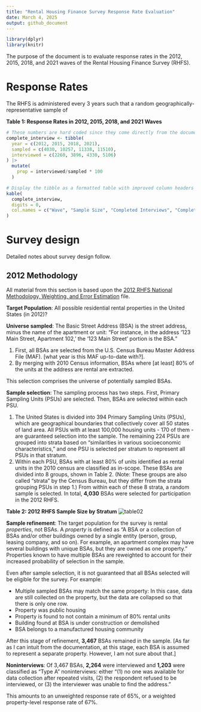 ```yaml
---
title: "Rental Housing Finance Survey Response Rate Evaluation"
date: March 4, 2025
output: github_document
---
```


```r
library(dplyr)
library(knitr)
```

The purpose of the document is to evaluate response rates in the 2012, 2015, 2018, and 2021 waves of the Rental Housing Finance Survey (RHFS).

# Response Rates
The RHFS is administered every 3 years such that a random geographically-representative sample of 

**Table 1: Response Rates in 2012, 2015, 2018, and 2021 Waves**
```r
# These numbers are hard coded since they come directly from the documentation
complete_interview <- tibble(
  year = c(2012, 2015, 2018, 2021),
  sampled = c(4030, 10257, 11338, 11510),
  interviewed = c(2260, 3896, 4330, 5106)
) |>
  mutate(
    prop = interviewed/sampled * 100
  )

# Display the tibble as a formatted table with improved column headers
kable(
  complete_interview, 
  digits = 0, 
  col.names = c("Wave", "Sample Size", "Completed Interviews", "Complete Interview Rate (%)")
)
```

# Survey design
Detailed notes about survey design follow.

## 2012 Methodology

All material from this section is based upon the [2012 RHFS National Methodology, Weighting, and Error Estimation](https://www.census.gov/programs-surveys/rhfs/technical-documentation/methodology.2012.html#list-tab-2013961092) file.

**Target Population**: All possible residential rental properties in the United States (in 2012)?

**Universe sampled**: The Basic Street Address (BSA) is the street address, minus the name of the apartment or unit: "For instance, in the address '123 Main Street, Apartment 102,' the '123 Main Street' portion is the BSA." 

1. First, all BSAs are selected from the U.S. Census Bureau Master Address File (MAF). [what year is this MAF up-to-date with?].
2. By merging with 2010 Census information, BSAs where [at least] 80% of the units at the address are rental are extracted.

This selection comprises the universe of potentially sampled BSAs.

**Sample selection**: The sampling process has two steps. First, Primary Sampling Units (PSUs) are selected. Then, BSAs are selected within each PSU.

1. The United States is divided into 394 Primary Sampling Units (PSUs), which are geographical boundaries that collectively cover all 50 states of land area. All PSUs with at least 100,000 housing units - 170 of them - are guaranteed selection into the sample. The remaining 224 PSUs are grouped into strata based on "similarities in various socioeconomic characteristics," and one PSU is selected per stratum to represent all PSUs in that stratum.
2. Within each PSU, BSAs with at least 80% of units identified as rental units in the 2010 census are classified as in-scope. These BSAs are divided into 8 groups, shown in Table 2. (Note: These groups are also called "strata" by the Census Bureau, but they differ from the strata grouping PSUs in step 1.) From within each of these 8 strata, a random sample is selected. In total, **4,030** BSAs were selected for participation in the 2012 RHFS.

**Table 2: 2012 RHFS Sample Size by Stratum**
![table02](docs/table02.png)

**Sample refinement**: The target population for the survey is rental *properties*, not BSAs. A *property* is defined as "A BSA or a collection of BSAs and/or other buildings owned by a single entity (person, group, leasing company, and so on). For example, an apartment complex may have several buildings with unique BSAs, but they are owned as one property." Properties known to have multiple BSAs are reweighted to account for their increased probability of selection in the sample.

Even after sample selection, it is not guaranteed that all BSAs selected will be eligible for the survey. For example:

- Multiple sampled BSAs may match the same property: In this case, data are still collected on the property, but the data are collapsed so that there is only one row.
- Property was public housing
- Property is found to not contain a minimum of 80% rental units
- Building found at BSA is under construction or demolished
- BSA belongs to a manufactured housing community

After this stage of refinement, **3,467** BSAs remained in the sample. [As far as I can intuit from the documentation, at this stage, each BSA is assumed to represent a separate property. However, I am not sure about that.]

**Noninterviews**: Of 3,467 BSAs, **2,264** were interviewed and **1,203** were classified as "Type A" noninterviews: either "(1) no one was available for data collection after repeated visits, (2) the respondent refused to be interviewed, or (3) the interviewer was unable to find the address."

This amounts to an unweighted response rate of 65%, or a weighted property-level response rate of 67%.